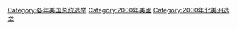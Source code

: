 {{catmore}}

[[Category:各年美国总统选举|Category:各年美国总统选举]]
[[Category:2000年美國|Category:2000年美國]]
[[Category:2000年北美洲选举|Category:2000年北美洲选举]]